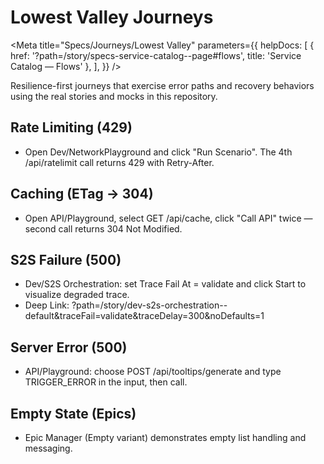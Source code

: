 # Lowest Valley Journeys


<Meta
  title="Specs/Journeys/Lowest Valley"
  parameters={{
    helpDocs: [
      { href: '?path=/story/specs-service-catalog--page#flows', title: 'Service Catalog — Flows' },
    ],
  }}
/>

Resilience-first journeys that exercise error paths and recovery behaviors using the real stories and mocks in this repository.

## Rate Limiting (429)

- Open Dev/NetworkPlayground and click "Run Scenario". The 4th /api/ratelimit call returns 429 with Retry-After.
  <Canvas>
    <Story id="dev-networkplayground--default" />
  </Canvas>

## Caching (ETag → 304)

- Open API/Playground, select GET /api/cache, click "Call API" twice — second call returns 304 Not Modified.
  <Canvas>
    <Story id="api-playground--default" />
  </Canvas>

## S2S Failure (500)

- Dev/S2S Orchestration: set Trace Fail At = validate and click Start to visualize degraded trace.
- Deep Link: ?path=/story/dev-s2s-orchestration--default&traceFail=validate&traceDelay=300&noDefaults=1
  <Canvas>
    <Story id="dev-s2s-orchestration--default" />
  </Canvas>

## Server Error (500)

- API/Playground: choose POST /api/tooltips/generate and type TRIGGER_ERROR in the input, then call.
  <Canvas>
    <Story id="api-playground--error-lessons" />
  </Canvas>

## Empty State (Epics)

- Epic Manager (Empty variant) demonstrates empty list handling and messaging.
  <Canvas>
    <Story id="docs-epics-epic-manager--empty" />
  </Canvas>
